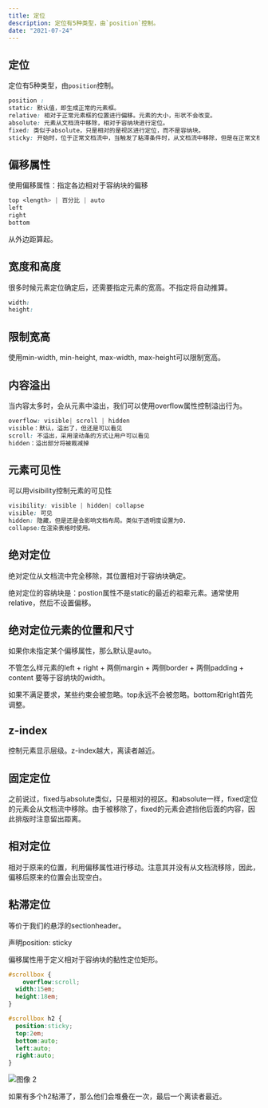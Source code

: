 ```yaml
---
title: 定位
description: 定位有5种类型，由`position`控制。
date: "2021-07-24"
---
```

## 定位

定位有5种类型，由`position`控制。

```css
position :
static: 默认值，即生成正常的元素框。
relative: 相对于正常元素框的位置进行偏移。元素的大小，形状不会改变。
absolute: 元素从文档流中移除，相对于容纳块进行定位。
fixed: 类似于absolute，只是相对的是视区进行定位，而不是容纳块。
sticky: 开始时，位于正常文档流中，当触发了粘滞条件时，从文档流中移除，但是在正常文档流中占据的空间还是会保留。然后相对于容纳块进行absolute定位。但触发粘滞条件失效后，回归到正常文档流。
```

## 偏移属性

使用偏移属性：指定各边相对于容纳块的偏移

```css
top <length> | 百分比 | auto
left
right
bottom
```

从外边距算起。

## 宽度和高度

很多时候元素定位确定后，还需要指定元素的宽高。不指定将自动推算。

```css
width:
height:
```

## 限制宽高

使用min-width,  min-height,  max-width,  max-height可以限制宽高。

## 内容溢出

当内容太多时，会从元素中溢出，我们可以使用overflow属性控制溢出行为。

```css
overflow: visible| scroll | hidden 
visible：默认，溢出了，但还是可以看见
scroll: 不溢出，采用滚动条的方式让用户可以看见
hidden：溢出部分将被裁减掉

```

## 元素可见性

可以用visibility控制元素的可见性

```css
visibility: visible | hidden| collapse
visible: 可见
hidden: 隐藏，但是还是会影响文档布局。类似于透明度设置为0.
collapse:在渲染表格时使用。
```

## 绝对定位

绝对定位从文档流中完全移除，其位置相对于容纳块确定。

绝对定位的容纳块是：postion属性不是static的最近的祖辈元素。通常使用relative，然后不设置偏移。

## 绝对定位元素的位置和尺寸

如果你未指定某个偏移属性，那么默认是auto。

不管怎么样元素的left + right + 两侧margin + 两侧border + 两侧padding + content 要等于容纳块的width。

如果不满足要求，某些约束会被忽略。top永远不会被忽略。bottom和right首先调整。

## z-index

控制元素显示层级。z-index越大，离读者越近。

## 固定定位

之前说过，fixed与absolute类似，只是相对的视区。和absolute一样，fixed定位的元素会从文档流中移除。由于被移除了，fixed的元素会遮挡他后面的内容，因此排版时注意留出距离。

## 相对定位

相对于原来的位置，利用偏移属性进行移动。注意其并没有从文档流移除，因此，偏移后原来的位置会出现空白。

## 粘滞定位

等价于我们的悬浮的sectionheader。

声明position: sticky

偏移属性用于定义相对于容纳块的黏性定位矩形。

```css
#scrollbox { 
	overflow:scroll;
  width:15em;
  height:18em;
}

#scrollbox h2 {
  position:sticky;
  top:2em;
  bottom:auto;
  left:auto;
  right:auto;
}
```



![图像 2](https://tva1.sinaimg.cn/large/008i3skNgy1gr5ae91u8nj311h0u0k3l.jpg)



如果有多个h2粘滞了，那么他们会堆叠在一次，最后一个离读者最近。

